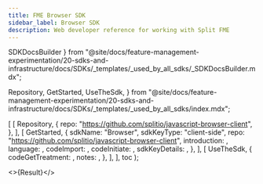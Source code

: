 ```yaml
---
title: FME Browser SDK
sidebar_label: Browser SDK
description: Web developer reference for working with Split FME
---
```



  SDKDocsBuilder
} from "@site/docs/feature-management-experimentation/20-sdks-and-infrastructure/docs/SDKs/_templates/_used_by_all_sdks/_SDKDocsBuilder.mdx";

  Repository,
  GetStarted,
  UseTheSdk,
} from "@site/docs/feature-management-experimentation/20-sdks-and-infrastructure/docs/SDKs/_templates/_used_by_all_sdks/index.mdx";





  [
    [ 
      Repository, 
      { 
        repo: "https://github.com/splitio/javascript-browser-client",
      }, 
    ],
    [ 
      GetStarted, 
      {
        sdkName:         "Browser",
        sdkKeyType:      "client-side",
        repo:            "https://github.com/splitio/javascript-browser-client",
        introduction:    <Introduction />,
        language:        <Language />,
        codeImport:      <Import />,
        codeInitiate: <Initiate />,
        sdkKeyDetails:   <ClientSdkKeyDetails />,
      },
    ],
    [
      UseTheSdk,
      {
        codeGetTreatment: <GetTreatment />,
        notes:            <UseNotes />,
      },
    ],
  ],
  toc
);

<>{Result}</>

<DocCardList />